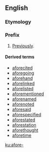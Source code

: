 ==English==

===Etymology===

{{prefix|a|fore-|lang=en}}

===Prefix===
{{en-prefix}}

# [[previously|Previously]].

====Derived terms====
{{rel-top|terms derived using the prefix afore-}}
* [[aforecited]]
* [[aforegoing]]
* [[aforehand]]
* [[aforelinked]]
* [[aforelisted]]
* [[aforementioned]]
* [[aforenamed]]
* [[aforenoted]]
* [[aforesaid]]
* [[aforespecified]]
* [[aforestated]]
* [[aforestation]]
* [[aforethought]]
* [[aforetime]]
{{rel-bottom}}

[[ku:afore-]]